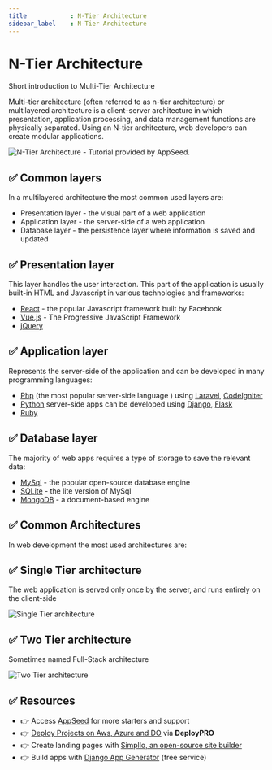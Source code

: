 ```yaml
---
title            : N-Tier Architecture
sidebar_label    : N-Tier Architecture
---
```


# N-Tier Architecture

<SubHeading>Short introduction to Multi-Tier Architecture</SubHeading>

Multi-tier architecture (often referred to as n-tier architecture) or multilayered architecture is a client–server architecture in which presentation, application processing, 
and data management functions are physically separated. Using an N-tier architecture, web developers can create modular applications.

![N-Tier Architecture - Tutorial provided by AppSeed.](https://github-production-user-asset-6210df.s3.amazonaws.com/51070104/269203685-75fe6577-1ba3-4d34-9716-901bb9c544fc.jpg) 

## ✅ Common layers

In a multilayered architecture the most common used layers are:

- Presentation layer - the visual part of a web application
- Application layer - the server-side of a web application
- Database layer - the persistence layer where information is saved and updated

## ✅ Presentation layer

This layer handles the user interaction. This part of the application is usually built-in HTML and Javascript in various technologies and frameworks:

- [React](https://reactjs.org/) - the popular Javascript framework built by Facebook
- [Vue.js](https://vuejs.org/) - The Progressive JavaScript Framework
- [jQuery](https://jquery.com/) 

## ✅ Application layer

Represents the server-side of the application and can be developed in many programming languages:

- [Php](https://www.php.net/) (the most popular server-side language ) using [Laravel](https://laravel.com/), [CodeIgniter](https://www.codeigniter.com/)
- [Python](https://www.python.org/) server-side apps can be developed using [Django](https://www.djangoproject.com/), [Flask](http://flask.pocoo.org/)
- [Ruby](https://www.ruby-lang.org/en/)

## ✅ Database layer

The majority of web apps requires a type of storage to save the relevant data:

- [MySql](https://www.mysql.com/) - the popular open-source database engine
- [SQLite](https://www.sqlite.org/index.html) - the lite version of MySql
- [MongoDB](https://www.mongodb.com/) - a document-based engine

## ✅ Common Architectures

In web development the most used architectures are:

## ✅ Single Tier architecture

The web application is served only once by the server, and runs entirely on the client-side

![Single Tier architecture](https://raw.githubusercontent.com/app-generator/static/master/docs/single-tier-architecture-sm.jpg)

## ✅ Two Tier architecture

Sometimes named Full-Stack architecture

![Two Tier architecture](https://raw.githubusercontent.com/app-generator/static/master/docs/two-tier-architecture-sm.jpg)

## ✅ Resources

- 👉 Access [AppSeed](https://appseed.us/) for more starters and support 
- 👉 [Deploy Projects on Aws, Azure and DO](https://www.docs.deploypro.dev/) via **DeployPRO**
- 👉 Create landing pages with [Simpllo, an open-source site builder](https://www.simpllo.com/)
- 👉 Build apps with [Django App Generator](https://app-generator.dev/django/) (free service)
